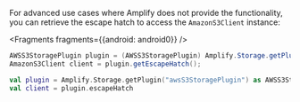 For advanced use cases where Amplify does not provide the functionality, you can retrieve the escape hatch to access the `AmazonS3Client` instance:


<Fragments fragments={{android: android0}} />

<BlockSwitcher>
<Block name="Java">

```java
AWSS3StoragePlugin plugin = (AWSS3StoragePlugin) Amplify.Storage.getPlugin("awsS3StoragePlugin");
AmazonS3Client client = plugin.getEscapeHatch();
```

</Block>
<Block name="Kotlin">

```kotlin
val plugin = Amplify.Storage.getPlugin("awsS3StoragePlugin") as AWSS3StoragePlugin
val client = plugin.escapeHatch
```

</Block>
</BlockSwitcher>
